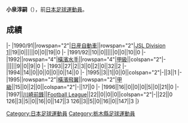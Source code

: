 {{Infobox football biography
|name=小泉淳嗣
|image=
|fullname=小泉淳嗣
|birth_date={{Birth date and age|1968|1|11}}
|cityofbirth=[[栃木縣|栃木縣]]
|countryofbirth=[[日本|日本]]
|position=[[後衛_(足球)|後衛]]
|currentclub=
|years=1990-1995<br/>1995-1996<br/>1997
|clubs=[[橫濱水手|日産自動車/橫濱水手]]<br/>[[橫濱飛翼|橫濱飛翼]]<br/>[[川崎前鋒|川崎前鋒]]
|caps(goals)=
|nationalyears=
|nationalteam=
|nationalcaps(goals)=
}}
'''小泉淳嗣'''（{{Bd|1968年|1月11日||}}），前[[日本|日本]][[足球|足球]][[運動員|運動員]]。

==成績==
{{Football player club statistics 1|YYN}}
{{Football player club statistics 2|JPN|YYN}}
|-
|1990/91||rowspan="2"|[[橫濱水手|日産自動車]]||rowspan="2"|[[Japan_Soccer_League|JSL Division 1]]||19||0||||||0||0||19||0
|-
|1991/92||10||0||||||0||0||10||0
|-
|1992||rowspan="4"|[[橫濱水手|橫濱水手]]||rowspan="4"|[[日本職業足球甲級聯賽|甲級]]||colspan="2"|-||||||9||0||9||0
|-
|1993||27||2||3||0||2||0||32||2
|-
|1994||14||0||0||0||0||0||14||0
|-
|1995||3||1||0||0||colspan="2"|-||3||1
|-
|1995||rowspan="2"|[[橫濱飛翼|橫濱飛翼]]||rowspan="2"|[[日本職業足球甲級聯賽|甲級]]||15||0||2||0||colspan="2"|-||17||0
|-
|1996||16||0||0||0||5||0||21||0
|-
|1997||[[川崎前鋒|川崎前鋒]]||[[Japan_Football_League|Football League]]||22||0||0||0||colspan="2"|-||22||0
{{Football player club statistics 3|1|JPN}}126||3||5||0||16||0||147||3
{{Football player club statistics 5}}126||3||5||0||16||0||147||3
|}

{{Japan-sport-bio-stub}}
{{Soccer-player-stub}}
[[Category:日本足球運動員|Category:日本足球運動員]]
[[Category:栃木縣足球運動員|Category:栃木縣足球運動員]]